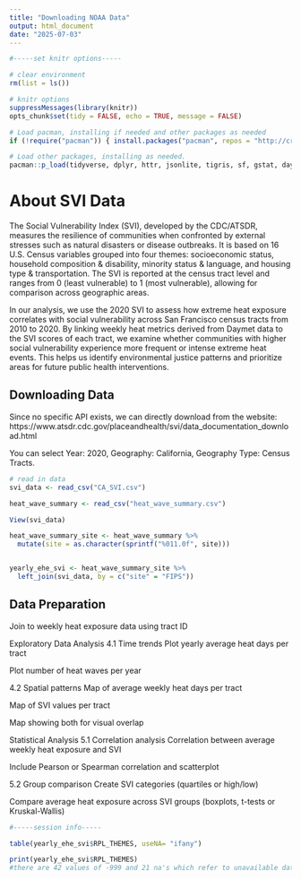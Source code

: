 ```yaml
---
title: "Downloading NOAA Data"
output: html_document
date: "2025-07-03"
---
```


```r
#-----set knitr options-----

# clear environment
rm(list = ls())

# knitr options
suppressMessages(library(knitr))
opts_chunk$set(tidy = FALSE, echo = TRUE, message = FALSE)

# Load pacman, installing if needed and other packages as needed
if (!require("pacman")) { install.packages("pacman", repos = "http://cran.r-project.org") }

# Load other packages, installing as needed.
pacman::p_load(tidyverse, dplyr, httr, jsonlite, tigris, sf, gstat, daymetr)

```

# About SVI Data 

The Social Vulnerability Index (SVI), developed by the CDC/ATSDR, measures the resilience of communities when confronted by external stresses such as natural disasters or disease outbreaks. It is based on 16 U.S. Census variables grouped into four themes: socioeconomic status, household composition & disability, minority status & language, and housing type & transportation. The SVI is reported at the census tract level and ranges from 0 (least vulnerable) to 1 (most vulnerable), allowing for comparison across geographic areas.

In our analysis, we use the 2020 SVI to assess how extreme heat exposure correlates with social vulnerability across San Francisco census tracts from 2010 to 2020. By linking weekly heat metrics derived from Daymet data to the SVI scores of each tract, we examine whether communities with higher social vulnerability experience more frequent or intense extreme heat events. This helps us identify environmental justice patterns and prioritize areas for future public health interventions.


## Downloading Data

Since no specific API exists, we can directly download from the website:  https://www.atsdr.cdc.gov/placeandhealth/svi/data_documentation_download.html

You can select Year: 2020, Geography: California, Geography Type: Census Tracts. 

```r

# read in data 
svi_data <- read_csv("CA_SVI.csv")

heat_wave_summary <- read_csv("heat_wave_summary.csv")

View(svi_data)

```

```r
heat_wave_summary_site <- heat_wave_summary %>%
  mutate(site = as.character(sprintf("%011.0f", site)))


yearly_ehe_svi <- heat_wave_summary_site %>%
  left_join(svi_data, by = c("site" = "FIPS"))
```


## Data Preparation

Join to weekly heat exposure data using tract ID


Exploratory Data Analysis
4.1 Time trends
Plot yearly average heat days per tract

Plot number of heat waves per year

4.2 Spatial patterns
Map of average weekly heat days per tract

Map of SVI values per tract

Map showing both for visual overlap


Statistical Analysis
5.1 Correlation analysis
Correlation between average weekly heat exposure and SVI

Include Pearson or Spearman correlation and scatterplot

5.2 Group comparison
Create SVI categories (quartiles or high/low)

Compare average heat exposure across SVI groups (boxplots, t-tests or Kruskal-Wallis)




```r
#-----session info-----

table(yearly_ehe_svi$RPL_THEMES, useNA= "ifany")

print(yearly_ehe_svi$RPL_THEMES)
#there are 42 values of -999 and 21 na's which refer to unavailable data for the svi and centroids respectively 
```
